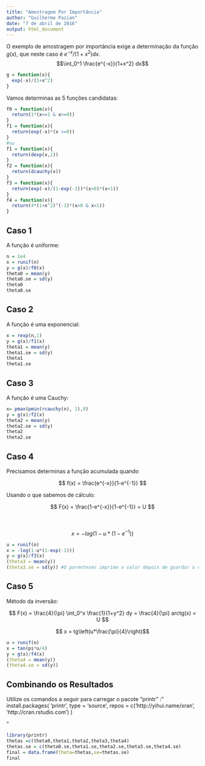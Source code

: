 ```yaml
---
title: "Amostragem Por Importância"
author: "Guilherme Pazian"
date: "7 de abril de 2016"
output: html_document
---
```


O exemplo de amostragem por importância exige a determinação da função $g(x)$, que neste caso é $e^{-x}/(1+x^2) dx.$
$$\int_0^1 \frac{e^{-x}}{1+x^2} dx$$

```r
g = function(x){
  exp(-x)/(1+x^2)
}
```

Vamos determinas as 5 funções candidatas:

```r
f0 = function(x){
  return(1*(x<=1 & x>=0))
}
f1 = function(x){
  return(exp(-x)*(x >=0))
}
#ou
f1 = function(x){
  return(dexp(x,1))
}
f2 = function(x){
  return(dcauchy(x))
}
f3 = function(x){
  return(exp(-x)/(1-exp(-1))*(x>0)*(x<1))
}
f4 = function(x){
  return(4*(1+x^2)^(-1)*(x>0 & x<1))
}
```


## Caso 1

A função é uniforme:

```r
n = 1e4
x = runif(n)
y = g(x)/f0(x)
theta0 = mean(y)
theta0.se = sd(y)
theta0
theta0.se
```

## Caso 2

A função é uma exponencial:
```r
x = rexp(n,1)
y = g(x)/f1(x)
theta1 = mean(y)
theta1.se = sd(y)
theta1
theta1.se
```

## Caso 3

A função é uma Cauchy:
```r
x= pmax(pmin(rcauchy(n), 1),0)
y = g(x)/f2(x)
theta2 = mean(y)
theta2.se = sd(y)
theta2
theta2.se
```

## Caso 4

Precisamos determinas a função acumulada quando

$$ f(x) = \frac{e^{-x}}{1-e^{-1}} $$

Usando o que sabemos de cálculo:

$$ F(x) = \frac{1-e^{-x}}{1-e^{-1}} = U $$  
\
$$ x = -log(1-u*(1-e^{-1})) $$

```r
u = runif(n)
x = -log(1-u*(1-exp(-1)))
y = g(x)/f3(x)
(theta3 = mean(y))
(theta3.se = sd(y)) #O parenteses imprime o valor depois de guardar o valor dentro da variável
```


## Caso 5

Método da inversão:

$$ F(x) = \frac{4}{\pi} \int_0^x \frac{1}{1+y^2} dy = \frac{4}{\pi} arctg(x) = U $$

$$ x = tg\left(u*\frac{\pi}{4}\right)$$


```r
u = runif(n)
x = tan(pi*u/4)
y = g(x)/f4(x)
(theta4 = mean(y))
(theta4.se = sd(y))
```

## Combinando os Resultados

Utilize os comandos a seguir para carregar o pacote "printr" :"
install.packages(
  'printr',
  type = 'source',
  repos = c('http://yihui.name/xran', 'http://cran.rstudio.com')
)

"
```r
library(printr)
thetas =c(theta0,theta1,theta2,theta3,theta4)
thetas.se = c(theta0.se,theta1.se,theta2.se,theta3.se,theta4.se)
final = data.frame(theta=thetas,se=thetas.se)
final
```


